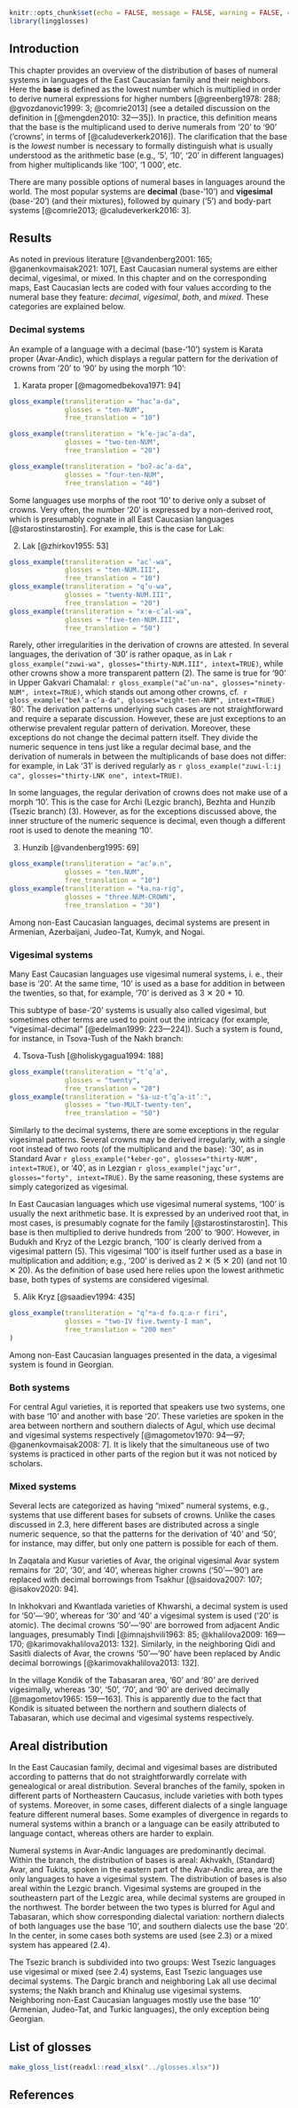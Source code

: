```r
knitr::opts_chunk$set(echo = FALSE, message = FALSE, warning = FALSE, comment = '')
library(lingglosses)
```

## Introduction

This chapter provides an overview of the distribution of bases of numeral systems in languages of the East Caucasian family and their neighbors. Here the **base** is defined as the lowest number which is multiplied in order to derive numeral expressions for higher numbers [@greenberg1978: 288; @gvozdanovic1999: 3; @comrie2013] (see a detailed discussion on the definition in [@mengden2010: 32—35]). In practice, this definition means that the base is the multiplicand used to derive numerals from ‘20’ to ‘90’ (‘crowns’, in terms of [@caludeverkerk2016]). The clarification that the base is the *lowest* number is necessary to formally distinguish what is usually understood as the arithmetic base (e.g., ‘5’, ‘10’, ‘20’ in different languages) from higher multiplicands like ‘100’, ‘1 000’, etc.

There are many possible options of numeral bases in languages around the world.
The most popular systems are **decimal** (base-‘10’) and **vigesimal** (base-‘20’) (and their mixtures), followed by quinary (‘5’) and body-part systems [@comrie2013; @caludeverkerk2016: 3].

## Results

As noted in previous literature [@vandenberg2001: 165; @ganenkovmaisak2021: 107], East Caucasian numeral systems are either decimal, vigesimal, or mixed. In this chapter and on the corresponding maps, East Caucasian lects are coded with four values according to the numeral base they feature: *decimal*, *vigesimal*, *both*, and *mixed*. These categories are explained below.

### Decimal systems

An example of a language with a decimal (base-‘10’) system is Karata proper (Avar-Andic), which displays a regular pattern for the derivation of crowns from ‘20’ to ‘90’ by using the morph ‘10’:

(@karata_decimal) Karata proper [@magomedbekova1971: 94]
```r
gloss_example(transliteration = "hac’a-da",
              glosses = "ten-NUM",
              free_translation = "10")

gloss_example(transliteration = "k’e-jac’a-da",
              glosses = "two-ten-NUM",
              free_translation = "20")

gloss_example(transliteration = "boʔ-ac’a-da",
              glosses = "four-ten-NUM",
              free_translation = "40")
```

Some languages use morphs of the root ‘10’ to derive only a subset of crowns. Very often, the number ‘20’ is expressed by a non-derived root, which is presumably cognate in all East Caucasian languages [@starostinstarostin]. For example, this is the case for Lak:

(@lak_decimal_20) Lak [@zhirkov1955: 53]
```r
gloss_example(transliteration = "ac’-wa",
              glosses = "ten-NUM.III",
              free_translation = "10")
gloss_example(transliteration = "q’u-wa",
              glosses = "twenty-NUM.III",
              free_translation = "20")
gloss_example(transliteration = "xːɵ-c’al-wa",
              glosses = "five-ten-NUM.III",
              free_translation = "50")
```

Rarely, other irregularities in the derivation of crowns are attested. In several languages, the derivation of '30' is rather opaque, as in Lak
`r gloss_example("zuwi-wa", glosses="thirty-NUM.III", intext=TRUE)`, while other crowns show a more transparent pattern (@lak_decimal_20).
The same is true for '90' in Upper Gakvari Chamalal:
`r gloss_example("ač’un-na", glosses="ninety-NUM", intext=TRUE)`, which stands out among other crowns, cf. 
`r gloss_example("beƛ’a-c’a-da", glosses="eight-ten-NUM", intext=TRUE)` '80'.
The derivation patterns underlying such cases are not straightforward and require a separate discussion.
However, these are just exceptions to an otherwise prevalent regular pattern of derivation.
Moreover, these exceptions do not change the decimal pattern itself.
They divide the numeric sequence in tens just like a regular decimal base, and the derivation of numerals in between the multiplicands of base does not differ: for example, in Lak ‘31’ is derived regularly as
`r gloss_example("zuwi-lːij ca", glosses="thirty-LNK one", intext=TRUE)`.

In some languages, the regular derivation of crowns does not make use of a morph ‘10’.
This is the case for Archi (Lezgic branch), Bezhta and Hunzib (Tsezic branch) (@hunzib_special_root).
However, as for the exceptions discussed above, the inner structure of the numeric sequence is decimal, even though a different root is used to denote the meaning ‘10’.

(@hunzib_special_root) Hunzib [@vandenberg1995: 69]
```r
gloss_example(transliteration = "ac’ə.n",
              glosses = "ten.NUM",
              free_translation = "10")
gloss_example(transliteration = "ɬa.na-rig",
              glosses = "three.NUM-CROWN",
              free_translation = "30")
```

Among non-East Caucasian languages, decimal systems are present in Armenian, Azerbaijani, Judeo-Tat, Kumyk, and Nogai.

### Vigesimal systems

Many East Caucasian languages use vigesimal numeral systems, i. e., their base is ‘20’.
At the same time, ‘10’ is used as a base for addition in between the twenties, so that, for example, ‘70’ is derived as 3 ✕ 20 + 10.

This subtype of base-‘20’ systems is usually also called vigesimal, but sometimes other terms are used to point out the intricacy (for example, “vigesimal-decimal” [@edelman1999: 223—224]).
Such a system is found, for instance, in Tsova-Tush of the Nakh branch:

(@tsova_tush_vigesimal) Tsova-Tush [@holiskygagua1994: 188]
```r
gloss_example(transliteration = "t’q’a",
              glosses = "twenty",
              free_translation = "20")
gloss_example(transliteration = "ša-uz-t’q’a-it’ː",
              glosses = "two-MULT-twenty-ten",
              free_translation = "50")
```

Similarly to the decimal systems, there are some exceptions in the regular vigesimal patterns.
Several crowns may be derived irregularly, with a single root instead of two roots (of the multiplicand and the base): ‘30’, as in Standard Avar
`r gloss_example("ɬeber-go", glosses="thirty-NUM", intext=TRUE)`,
or ‘40’, as in Lezgian
`r gloss_example("jaχc’ur", glosses="forty", intext=TRUE)`.
By the same reasoning, these systems are simply categorized as vigesimal.

In East Caucasian languages which use vigesimal numeral systems, ‘100’ is usually the next arithmetic base.
It is expressed by an underived root that, in most cases, is presumably cognate for the family [@starostinstarostin].
This base is then multiplied to derive hundreds from ‘200’ to ‘900’.
However, in Budukh and Kryz of the Lezgic branch, ‘100’ is clearly derived from a vigesimal pattern (@kryz_vigesimal_100).
This vigesimal ‘100’ is itself further used as a base in multiplication and addition; e.g., ‘200’ is derived as 2 ✕ (5 ✕ 20) (and not 10 ✕ 20).
As the definition of base used here relies upon the lowest arithmetic base, both types of systems are considered vigesimal.

(@kryz_vigesimal_100) Alik Kryz [@saadiev1994: 435]
```r
gloss_example(transliteration = "q’ʷa-d fə.qːa-r firi",
              glosses = "two-IV five.twenty-I man",
              free_translation = "200 men"
)
```

Among non-East Caucasian languages presented in the data, a vigesimal system is found in Georgian.

### Both systems

For central Agul varieties, it is reported that speakers use two systems, one with base ‘10’ and another with base ‘20’.
These varieties are spoken in the area between northern and southern dialects of Agul, which use decimal and vigesimal systems respectively [@magometov1970: 94—97; @ganenkovmaisak2008: 7].
It is likely that the simultaneous use of two systems is practiced in other parts of the region but it was not noticed by scholars.

### Mixed systems

Several lects are categorized as having “mixed” numeral systems, e.g., systems that use different bases for subsets of crowns.
Unlike the cases discussed in 2.3, here different bases are distributed across a single numeric sequence, so that the patterns for the derivation of '40' and '50', for instance, may differ, but only one pattern is possible for each of them.

In Zaqatala and Kusur varieties of Avar, the original vigesimal Avar system remains for ‘20’, ‘30’, and ‘40’, whereas higher crowns (‘50’—‘90’) are replaced with decimal borrowings from Tsakhur [@saidova2007: 107; @isakov2020: 94].

In Inkhokvari and Kwantlada varieties of Khwarshi, a decimal system is used for ‘50’—‘90’, whereas for ‘30’ and ‘40’ a vigesimal system is used (‘20’ is atomic).
The decimal crowns ‘50’—‘90’ are borrowed from adjacent Andic languages, presumably Tindi [@imnajshvili1963: 85; @khalilova2009: 169—170; @karimovakhalilova2013: 132].
Similarly, in the neighboring Qidi and Sasitli dialects of Avar, the crowns ‘50’—‘90’ have been replaced by Andic decimal borrowings [@karimovakhalilova2013: 132].

In the village Kondik of the Tabasaran area, ‘60’ and ‘80’ are derived vigesimally, whereas ‘30’, ‘50’, ‘70’, and ‘90’ are derived decimally [@magometov1965: 159—163].
This is apparently due to the fact that Kondik is situated between the northern and southern dialects of Tabasaran, which use decimal and vigesimal systems respectively.

## Areal distribution

In the East Caucasian family, decimal and vigesimal bases are distributed according to patterns that do not straightforwardly correlate with genealogical or areal distribution.
Several branches of the family, spoken in different parts of Northeastern Caucasus, include varieties with both types of systems.
Moreover, in some cases, different dialects of a single language feature different numeral bases.
Some examples of divergence in regards to numeral systems within a branch or a language can be easily attributed to language contact, whereas others are harder to explain.

Numeral systems in Avar-Andic languages are predominantly decimal.
Within the branch, the distribution of bases is areal: Akhvakh, (Standard) Avar, and Tukita, spoken in the eastern part of the Avar-Andic area, are the only languages to have a vigesimal system.
The distribution of bases is also areal within the Lezgic branch. Vigesimal systems are grouped in the southeastern part of the Lezgic area, while decimal systems are grouped in the northwest.
The border between the two types is blurred for Agul and Tabasaran, which show corresponding dialectal variation: northern dialects of both languages use the base ‘10’, and southern dialects use the base ‘20’. In the center, in some cases both systems are used (see 2.3) or a mixed system has appeared (2.4).

The Tsezic branch is subdivided into two groups: West Tsezic languages use vigesimal or mixed (see 2.4) systems, East Tsezic languages use decimal systems.
The Dargic branch and neighboring Lak all use decimal systems; the Nakh branch and Khinalug use vigesimal systems.
Neighboring non-East Caucasian languages mostly use the base ‘10’ (Armenian, Judeo-Tat, and Turkic languages), the only exception being Georgian.

## List of glosses {-}

```r
make_gloss_list(readxl::read_xlsx("../glosses.xlsx"))
```

## References {-}
